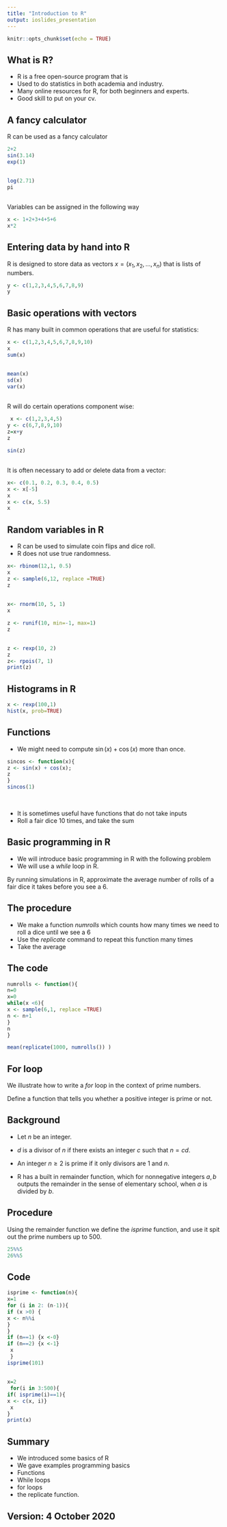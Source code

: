 ```yaml
---
title: "Introduction to R"
output: ioslides_presentation
---
```



```r
knitr::opts_chunk$set(echo = TRUE)
```

## What is R?

- R is a free open-source program that is 
- Used to do statistics in both academia and industry.   
- Many online resources for R, for both beginners and experts.
- Good skill to put on your cv.

## A fancy calculator

R can be used as a fancy calculator
```r
2+2
sin(3.14)
exp(1)
```
##
```r
log(2.71)
pi
```
##
Variables can be assigned in the following way

```r
x <- 1+2+3+4+5+6
x*2
```


## Entering data by hand into R

R is designed to store data as vectors $x = (x_1, x_2, \ldots, x_n)$ that is lists of numbers.  

```r
y <- c(1,2,3,4,5,6,7,8,9)
y
```

## Basic operations with vectors

R has many built in common operations that are useful for statistics:

```r
x <- c(1,2,3,4,5,6,7,8,9,10)
x
sum(x)
```
##
```r
mean(x)
sd(x)
var(x)
```

## 

R will do certain operations component wise:
```r
 x <- c(1,2,3,4,5)
y <- c(6,7,8,9,10)
z=x+y
z

sin(z)

```

## 

It is often necessary to add or delete data from a vector:
```r
x<- c(0.1, 0.2, 0.3, 0.4, 0.5)
x <- x[-5]
x
x <- c(x, 5.5)
x
```

##  Random variables in R

- R can be used to simulate coin flips and dice roll.   
- R does not use true randomness.  
```r
x<- rbinom(12,1, 0.5)
x
z <- sample(6,12, replace =TRUE)
z
```
##
```r
x<- rnorm(10, 5, 1)
x

z <- runif(10, min=-1, max=1)
z
```
##
```r
z <- rexp(10, 2)
z
z<- rpois(7, 1)
print(z)
```  
## Histograms in R

```r
x <- rexp(100,1)
hist(x, prob=TRUE)
```


## Functions

- We might need to compute  $\sin(x) + \cos(x)$ more than once. 
```r
sincos <- function(x){
z <- sin(x) + cos(x);
z
}
sincos(1)
```
<br>


- It is sometimes useful have functions that do not take inputs
- Roll a fair dice 10 times, and take the sum





## Basic programming in R

- We will introduce basic programming in R with the following problem
- We will use a *while* loop in R.


By running simulations in R, approximate the average number of  rolls of a fair dice it takes before you see a 6.

## The procedure


- We make a function *numrolls* which counts how many times we need to roll a dice until we see a $6$  
- Use the *replicate* command to repeat this function many times
- Take the average

## The code


```r
numrolls <- function(){
n=0
x=0
while(x <6){
x <- sample(6,1, replace =TRUE)
n <- n+1
}
n
}

mean(replicate(1000, numrolls()) )
```

##  For loop

We illustrate how to write a *for* loop in the context of prime numbers.


Define a function that tells you whether a positive integer is prime or not.

## Background

- Let $n$ be an integer.  

- $d$ is a divisor of $n$ if  there exists an integer $c$ such that $n = cd$.  

- An  integer $n \geq 2$ is prime if it only divisors are $1$ and $n$.   

- R has a built in remainder function, which for nonnegative integers $a,b$ outputs the remainder in the sense of elementary school, when $a$ is divided by $b$.  

## Procedure


Using the remainder function we define the *isprime* function, and use it spit out the prime numbers up to 500.

```r
25%%5
26%%5
```

## Code

```r
isprime <- function(n){
x=1
for (i in 2: (n-1)){
if (x >0) {
x <- n%%i
}
}
if (n==1) {x <-0}
if (n==2) {x <-1}
 x
 }
isprime(101)
```
##
```r
x=2
 for(i in 3:500){
if( isprime(i)==1){
x <- c(x, i)}
 x
}
print(x)
```

## Summary

- We introduced some basics of R
- We gave examples programming basics 
- Functions
- While loops 
- for loops 
- the replicate function.



## Version:  4 October 2020



<br>
<br>
<br>


